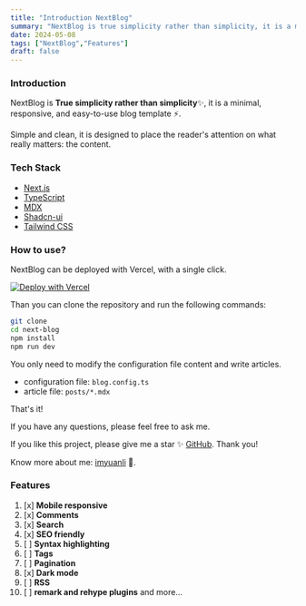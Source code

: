 ```yaml
---
title: "Introduction NextBlog"
summary: "NextBlog is true simplicity rather than simplicity, it is a minimal, responsive, and easy-to-use blog template ⚡."
date: 2024-05-08
tags: ["NextBlog","Features"]
draft: false
---
```


### Introduction
NextBlog is **True simplicity rather than simplicity**✨, it is a minimal, responsive, and easy-to-use blog template ⚡.

Simple and clean, it is designed to place the reader's attention on what really matters: the content.

### Tech Stack
- [Next.js](https://nextjs.org/)
- [TypeScript](https://www.typescriptlang.org/)
- [MDX](https://mdxjs.com/)
- [Shadcn-ui](https://ui.shadcn.com/)
- [Tailwind CSS](https://tailwindcss.com/)


### How to use?

NextBlog can be deployed with Vercel, with a single click.

[![Deploy with Vercel](https://vercel.com/button)](https://vercel.com/new/git/external?repository-url=https://github.com/imyuanli/next-blog)

Than you can clone the repository and run the following commands:

```bash
git clone
cd next-blog
npm install
npm run dev
```

You only need to modify the configuration file content and write articles.

- configuration file: `blog.config.ts`
- article file: `posts/*.mdx`

That's it!

If you have any questions, please feel free to ask me.

If you like this project, please give me a star ✨ [GitHub](https://github.com/imyuanli/next-blog). Thank you!

Know more about me: [imyuanli](https://imyuanli.cn) 🥰.

### Features

1. [x] **Mobile responsive**
2. [x] **Comments**
3. [x] **Search**
4. [x] **SEO friendly**
5. [ ] **Syntax highlighting**
6. [ ] **Tags**
7. [ ] **Pagination**
8. [x] **Dark mode**
9. [ ] **RSS**
10. [ ] **remark and rehype plugins**
and more...

